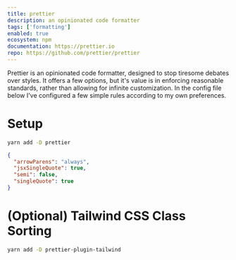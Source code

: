 ```yaml
---
title: prettier
description: an opinionated code formatter
tags: ['formatting']
enabled: true
ecosystem: npm
documentation: https://prettier.io
repo: https://github.com/prettier/prettier
---
```


Prettier is an opinionated code formatter, designed to stop tiresome debates
over styles. It offers a few options, but it's value is in enforcing reasonable
standards, rather than allowing for infinite customization. In the config file
below I've configured a few simple rules according to my own preferences.

# Setup

```bash
yarn add -D prettier
```

```json title=".prettierrc"
{
  "arrowParens": "always",
  "jsxSingleQuote": true,
  "semi": false,
  "singleQuote": true
}
```

# (Optional) Tailwind CSS Class Sorting

```bash
yarn add -D prettier-plugin-tailwind
```
